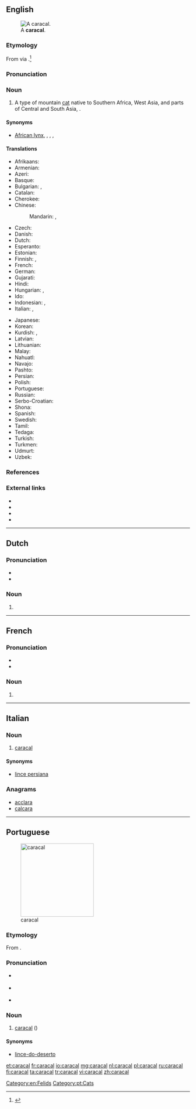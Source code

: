 ==English==
[[File:Caracal Caracal-001.jpg|thumb|A '''caracal'''.]]

===Etymology===
From {{etyl|tr|en}} {{m|tr|karakulak}} via {{etyl|fr|en}}.<ref>{{cite web|http://www.merriam-webster.com/dictionary/caracal|title=Caracal|publisher=Marriam-Webster}}</ref>

===Pronunciation===
{{IPA|lang=en|ˈkærəkæl}}

===Noun===
{{en-noun}}

# A type of mountain [[cat]] native to Southern Africa, West Asia, and parts of Central and South Asia, {{taxlink|Caracal caracal|species|noshow=1}}.

====Synonyms====
* {{sense|mountain cat}} [[African lynx]], {{vern|Asian lynx}}, {{vern|Persian lynx}}, {{vern|Indian lynx}}, {{vern|desert lynx}}

====Translations====
{{trans-top|''Caracal caracal''}}
* Afrikaans: {{t|af|rooikat}}
* Armenian: {{t|hy|կարակալ|sc=Armn}}
* Azeri: {{t|az|qaraqulaq}}
* Basque: {{t|eu|karakal}}
* Bulgarian: {{t|bg|каракал}}, {{t|bg|степен рис}}
* Catalan: {{t|ca|caracal|m}}
* Cherokee: {{t|chr|ᎢᎾᎨ ᎬᎮ|tr=inage gvhe|sc=Cher}}
* Chinese:
*: Mandarin: {{t+|cmn|獰貓|sc=Hani}}, {{t+|cmn|狞猫|tr=níng māo|sc=Hani}}
* Czech: {{t|cs|karakal}}
* Danish: {{t|da|karakal|c}}
* Dutch: {{t+|nl|caracal|m}}
* Esperanto: {{t|eo|karakalo}}
* Estonian: {{t|et|karakal}}
* Finnish: {{t+|fi|aavikkoilves}}, {{t+|fi|karakali}}
* French: {{t+|fr|caracal}}
* German: {{t+|de|Karakal|m}}
* Gujarati: {{t|gu|હેણોતરો|tr=heṇotaro|sc=Gujr}}
* Hindi: {{t|hi|स्याहगोश|tr=syāhgoš|sc=Deva}}
* Hungarian: {{t|hu|karakál}}, {{t|hu|sivatagi hiúz}}
* Ido: {{t+|io|karakalo}}
* Indonesian: {{t|id|karakal}}, {{t|id|caracal}}
* Italian: {{t|it|caracal|m}}, {{t|it|lince persiana|f}}
{{trans-mid}}
* Japanese: {{t+|ja|カラカル|tr=karakaru|sc=Jpan}}
* Korean: {{t|ko|카라칼|tr=karakal|sc=Kore}}
* Kurdish: {{t|ku|gorewîlk|sc=ku-Arab}}, {{t|ku|guhreşk|sc=ku-Arab}}
* Latvian: {{t|lv|karakals}}
* Lithuanian: {{t|lt|karakalas}}
* Malay: {{t|ms|karakal}}
* Nahuatl: {{t|nah|caracalmiztli}}
* Navajo: {{t|nv|náshdóí bijaałizhiní}}
* Pashto: {{t|ps|تورغوږی|sc=ps-Arab}}
* Persian: {{t|fa|سیاه‌گوش|tr=siyâh-guš|sc=fa-Arab}}
* Polish: {{t|pl|karakal}}
* Portuguese: {{t|pt|caracal}}
* Russian: {{t+|ru|карака́л|m}}
* Serbo-Croatian: {{t+|sh|karakal}}
* Shona: {{t|sn|twana}}
* Spanish: {{t|es|caracal|m}}
* Swedish: {{t|sv|ökenlo}}
* Tamil: {{t-needed|ta}}
* Tedaga: {{t|tuq|ngam ouidenanga}}
* Turkish: {{t+|tr|karakulak}}
* Turkmen: {{t|tk|garagulak}}
* Udmurt: {{t|udm|каракал}}
* Uzbek: {{t+|uz|qoraquloq}}
{{trans-bottom}}

===References===
<references />

===External links===
* {{pedia}}
* {{specieslite}}
* {{comcatlite}}
* {{R:Mammals|14000014}}

[[Category:en:Felids]]

----

==Dutch==

===Pronunciation===
* {{audio|Nl-caracal.ogg|audio|lang=nl}}
* {{hyphenation|ca|ra|cal|lang=nl}}

===Noun===
{{nl-noun|m|-s|caracalletje}}

# {{l|en|caracal}}

----

==French==

===Pronunciation===
* {{IPA|lang=fr|kaʁaˈkal}}
* {{hyphenation|ca|ra|cal|lang=fr}}

===Noun===
{{fr-noun|m}}

# {{l|en|caracal}}

----

==Italian==

===Noun===
{{head|it|noun|g=m|invariable}}

# [[#English|caracal]]

====Synonyms====
* [[lince persiana]]

===Anagrams===
* [[acclara#Italian|acclara]]
* [[calcara#Italian|calcara]]

----

==Portuguese==
[[Image:Caracal_kitten.jpg|thumb|x200px|caracal]]

===Etymology===
From {{etyl|tr|pt}} {{m|tr|karakulak}}.

===Pronunciation===
* {{a|Brazil}} {{IPA|/ka.ɾa.ˈkaw/|lang=pt}}
* {{a|Portugal}} {{IPA|/kɐ.ɾɐ.ˈkaɫ/|lang=pt}}
* {{hyphenation|ca|ra|cal|lang=pt}}

===Noun===
{{pt-noun|m|pl=caracais}}

# [[caracal#English|caracal]] ({{taxlink|Caracal caracal|species|noshow=1}})

====Synonyms====
* [[lince-do-deserto]]

[[Category:pt:Cats]]

[[et:caracal]]
[[fr:caracal]]
[[io:caracal]]
[[mg:caracal]]
[[nl:caracal]]
[[pl:caracal]]
[[ru:caracal]]
[[fi:caracal]]
[[ta:caracal]]
[[tr:caracal]]
[[vi:caracal]]
[[zh:caracal]]
